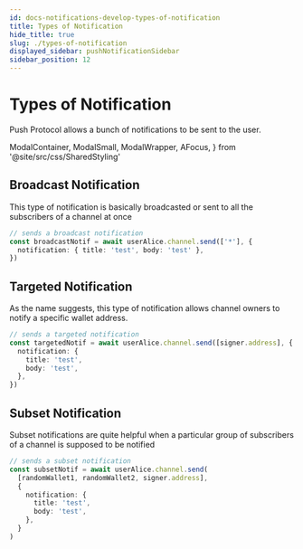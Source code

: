 ```yaml
---
id: docs-notifications-develop-types-of-notification
title: Types of Notification
hide_title: true
slug: ./types-of-notification
displayed_sidebar: pushNotificationSidebar
sidebar_position: 12
---
```


# Types of Notification

Push Protocol allows a bunch of notifications to be sent to the user.

<head>
  <title>Types Of Notification | Push Notifications | Push Documentation</title>
</head>

  ModalContainer,
  ModalSmall,
  ModalWrapper,
  AFocus,
} from '@site/src/css/SharedStyling'

## Broadcast Notification

This type of notification is basically broadcasted or sent to all the subscribers of a channel at once

<Tabs className="codetabs" groupId="code-examples">
  <TabItem value="js" attributes={{className: "codetab js"}} default>

```typescript
// sends a broadcast notification
const broadcastNotif = await userAlice.channel.send(['*'], {
  notification: { title: 'test', body: 'test' },
})
```

  </TabItem>
</Tabs>

## Targeted Notification

As the name suggests, this type of notification allows channel owners to notify a specific wallet address.

<Tabs className="codetabs" groupId="code-examples">
  <TabItem value="js" attributes={{className: "codetab js"}} default>

```typescript
// sends a targeted notification
const targetedNotif = await userAlice.channel.send([signer.address], {
  notification: {
    title: 'test',
    body: 'test',
  },
})
```

  </TabItem>
</Tabs>

## Subset Notification

Subset notifications are quite helpful when a particular group of subscribers of a channel is supposed to be notified

<Tabs className="codetabs" groupId="code-examples">
  <TabItem value="js" attributes={{className: "codetab js"}} default>

```typescript
// sends a subset notification
const subsetNotif = await userAlice.channel.send(
  [randomWallet1, randomWallet2, signer.address],
  {
    notification: {
      title: 'test',
      body: 'test',
    },
  }
)
```

  </TabItem>
</Tabs>
